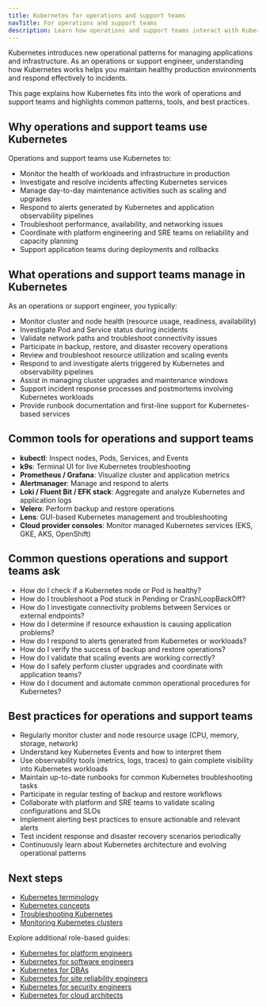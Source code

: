 ```yaml
---
title: Kubernetes for operations and support teams
navTitle: For operations and support teams
description: Learn how operations and support teams interact with Kubernetes to monitor, maintain, and troubleshoot production environments.
---
```


Kubernetes introduces new operational patterns for managing applications and infrastructure. As an operations or support engineer, understanding how Kubernetes works helps you maintain healthy production environments and respond effectively to incidents.

This page explains how Kubernetes fits into the work of operations and support teams and highlights common patterns, tools, and best practices.

## Why operations and support teams use Kubernetes

Operations and support teams use Kubernetes to:

- Monitor the health of workloads and infrastructure in production
- Investigate and resolve incidents affecting Kubernetes services
- Manage day-to-day maintenance activities such as scaling and upgrades
- Respond to alerts generated by Kubernetes and application observability pipelines
- Troubleshoot performance, availability, and networking issues
- Coordinate with platform engineering and SRE teams on reliability and capacity planning
- Support application teams during deployments and rollbacks

## What operations and support teams manage in Kubernetes

As an operations or support engineer, you typically:

- Monitor cluster and node health (resource usage, readiness, availability)
- Investigate Pod and Service status during incidents
- Validate network paths and troubleshoot connectivity issues
- Participate in backup, restore, and disaster recovery operations
- Review and troubleshoot resource utilization and scaling events
- Respond to and investigate alerts triggered by Kubernetes and observability pipelines
- Assist in managing cluster upgrades and maintenance windows
- Support incident response processes and postmortems involving Kubernetes workloads
- Provide runbook documentation and first-line support for Kubernetes-based services

## Common tools for operations and support teams

- **kubectl**: Inspect nodes, Pods, Services, and Events
- **k9s**: Terminal UI for live Kubernetes troubleshooting
- **Prometheus / Grafana**: Visualize cluster and application metrics
- **Alertmanager**: Manage and respond to alerts
- **Loki / Fluent Bit / EFK stack**: Aggregate and analyze Kubernetes and application logs
- **Velero**: Perform backup and restore operations
- **Lens**: GUI-based Kubernetes management and troubleshooting
- **Cloud provider consoles**: Monitor managed Kubernetes services (EKS, GKE, AKS, OpenShift)

## Common questions operations and support teams ask

- How do I check if a Kubernetes node or Pod is healthy?
- How do I troubleshoot a Pod stuck in Pending or CrashLoopBackOff?
- How do I investigate connectivity problems between Services or external endpoints?
- How do I determine if resource exhaustion is causing application problems?
- How do I respond to alerts generated from Kubernetes or workloads?
- How do I verify the success of backup and restore operations?
- How do I validate that scaling events are working correctly?
- How do I safely perform cluster upgrades and coordinate with application teams?
- How do I document and automate common operational procedures for Kubernetes?

## Best practices for operations and support teams

- Regularly monitor cluster and node resource usage (CPU, memory, storage, network)
- Understand key Kubernetes Events and how to interpret them
- Use observability tools (metrics, logs, traces) to gain complete visibility into Kubernetes workloads
- Maintain up-to-date runbooks for common Kubernetes troubleshooting tasks
- Participate in regular testing of backup and restore workflows
- Collaborate with platform and SRE teams to validate scaling configurations and SLOs
- Implement alerting best practices to ensure actionable and relevant alerts
- Test incident response and disaster recovery scenarios periodically
- Continuously learn about Kubernetes architecture and evolving operational patterns

## Next steps

- [Kubernetes terminology](./terminology)
- [Kubernetes concepts](./kubernetes-concepts)
- [Troubleshooting Kubernetes](./how-to/troubleshooting-on-kubernetes)
- [Monitoring Kubernetes clusters](./how-to/monitor-kubernetes-cluster)

Explore additional role-based guides:

- [Kubernetes for platform engineers](./platform-engineers)
- [Kubernetes for software engineers](./software-engineers)
- [Kubernetes for DBAs](./dbas)
- [Kubernetes for site reliability engineers](./sres)
- [Kubernetes for security engineers](./security-engineers)
- [Kubernetes for cloud architects](./cloud-architects)
